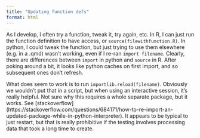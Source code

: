 ```yaml
---
title: "Updating function defs"
format: html
---
```


As I develop, I often try a function, tweak it, try again, etc. In R, I can just run the function definition to have access, or `source(filewithfunction.R)`. In python, I could tweak the function, but just trying to use them elsewhere (e.g. in a .qmd) wasn't working, even if I re-ran `import filename`. Clearly, there are differences between `import` in python and `source` in R. After poking around a bit, it looks like python caches on first import, and so subsequent ones don't refresh.

What does seem to work is to run `importlib.reload(filename)`. Obviously we wouldn't put that in a script, but when using an interactive session, it's really helpful. Not sure why this requires a whole separate package, but it works. See \[stackoverflow\] (https://stackoverflow.com/questions/684171/how-to-re-import-an-updated-package-while-in-python-interpreter). It appears to be typical to just restart, but that is really prohibitive if the testing involves processing data that took a long time to create.
